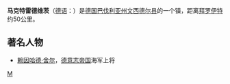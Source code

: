 {{unreferenced|time=2010-08-16T13:04:00+00:00}}
{{Infobox Settlement
| name = 马克特雷德维茨<br/>Marktredwitz
| image_skyline = Marktredwitz-Rathaus.jpg
| imagesize = 250px
| image_caption = 
| image_flag = 
| image_shield = Wappen Marktredwitz.png
| pushpin_map = Germany
| pushpin_label_position = bottom
| subdivision_type = 国家
| subdivision_name = {{GER}}
| subdivision_type1 = [[德国行政区划|州]]
| subdivision_name1 = [[巴伐利亚州|巴伐利亚州]]
| subdivision_type2 = [[德国行政区划|县]]
| subdivision_name2 =  [[文西德尔县|文西德尔县]]
| elevation_m = 571
| elevation_ft = 
| area_total_km2 = 49.52
| population_as_of = 2009年
| population_total = 17385
| population_density_km2 = auto
| timezone = [[CET|CET]]
| utc_offset = +1
| timezone_DST = [[CEST|CEST]]
| utc_offset_DST = +2
| latd = 50
| latm = 0
| lats = 
| latNS = N
| longd = 12
| longm = 4
| longs = 
| longEW = E
| website = [http://www.marktredwitz.de www.marktredwitz.de] 
}}
'''马克特雷德维茨'''（[[德语|德语]]：'''{{lang|de|Marktredwitz}}'''）是[[德国|德国]][[巴伐利亚州|巴伐利亚州]][[文西德尔县|文西德尔县]]的一个镇，距离[[拜罗伊特|拜罗伊特]]约50公里。
==著名人物==
* [[赖因哈德·舍尔|赖因哈德·舍尔]]，[[德意志帝国|德意志帝国]]海军上将
{{Authority control}}
{{Germany-stub}}

[[Category:巴伐利亚州市镇|M]]